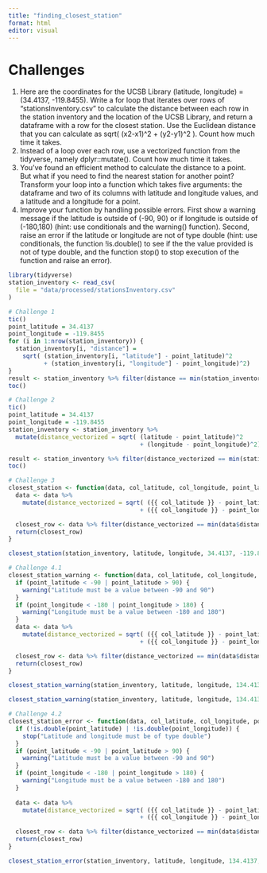 ```yaml
---
title: "finding_closest_station"
format: html
editor: visual
---
```



# Challenges

1.  Here are the coordinates for the UCSB Library (latitude, longitude) = (34.4137, -119.8455). Write a for loop that iterates over rows of "stationsInventory.csv" to calculate the distance between each row in the station inventory and the location of the UCSB Library, and return a dataframe with a row for the closest station. Use the Euclidean distance that you can calculate as sqrt( (x2-x1)\^2 + (y2-y1)\^2 ). Count how much time it takes.
2.  Instead of a loop over each row, use a vectorized function from the tidyverse, namely dplyr::mutate(). Count how much time it takes.
3. You've found an efficient method to calculate the distance to a point. But what if you need to find the nearest station for another point? Transform your loop into a function which takes five arguments: the dataframe and two of its columns with latitude and longitude values, and a latitude and a longitude for a point. 
4. Improve your function by handling possible errors. First show a warning message if the latitude is outside of (-90, 90) or if longitude is outside of (-180,180) (hint: use conditionals and the warning() function). Second, raise an error if the latitude or longitude are not of type double (hint: use conditionals, the function !is.double() to see if the the value provided is not of type double, and the function stop() to stop execution of the function and raise an error).


```r
library(tidyverse)
station_inventory <- read_csv(
  file = "data/processed/stationsInventory.csv"
)
```

```r
# Challenge 1
tic()
point_latitude = 34.4137
point_longitude = -119.8455
for (i in 1:nrow(station_inventory)) {
  station_inventory[i, "distance"] = 
    sqrt( (station_inventory[i, "latitude"] - point_latitude)^2 
          + (station_inventory[i, "longitude"] - point_longitude)^2)
}
result <- station_inventory %>% filter(distance == min(station_inventory$distance))
toc()
```

```r
# Challenge 2
tic()
point_latitude = 34.4137
point_longitude = -119.8455
station_inventory <- station_inventory %>% 
  mutate(distance_vectorized = sqrt( (latitude - point_latitude)^2 
                                     + (longitude - point_longitude)^2))

result <- station_inventory %>% filter(distance_vectorized == min(station_inventory$distance_vectorized))
toc()
```
```r
# Challenge 3
closest_station <- function(data, col_latitude, col_longitude, point_latitude, point_longitude) {
  data <- data %>% 
    mutate(distance_vectorized = sqrt( ({{ col_latitude }} - point_latitude)^2 
                                     + ({{ col_longitude }} - point_longitude)^2))

  closest_row <- data %>% filter(distance_vectorized == min(data$distance_vectorized))
  return(closest_row)
}
```

```r
closest_station(station_inventory, latitude, longitude, 34.4137, -119.8455)
```
```r
# Challenge 4.1
closest_station_warning <- function(data, col_latitude, col_longitude, point_latitude, point_longitude) {
  if (point_latitude < -90 | point_latitude > 90) {
    warning("Latitude must be a value between -90 and 90")
  }
  if (point_longitude < -180 | point_longitude > 180) {
    warning("Longitude must be a value between -180 and 180")
  }
  data <- data %>% 
    mutate(distance_vectorized = sqrt( ({{ col_latitude }} - point_latitude)^2 
                                     + ({{ col_longitude }} - point_longitude)^2))

  closest_row <- data %>% filter(distance_vectorized == min(data$distance_vectorized))
  return(closest_row)
}
```

```r
closest_station_warning(station_inventory, latitude, longitude, 134.4137, -119.8455)
```
```r
closest_station_warning(station_inventory, latitude, longitude, 134.4137, 200)
```


```r
# Challenge 4.2
closest_station_error <- function(data, col_latitude, col_longitude, point_latitude, point_longitude) {
  if (!is.double(point_latitude) | !is.double(point_longitude)) {
    stop("Latitude and longitude must be of type double")
  }
  if (point_latitude < -90 | point_latitude > 90) {
    warning("Latitude must be a value between -90 and 90")
  }
  if (point_longitude < -180 | point_longitude > 180) {
    warning("Longitude must be a value between -180 and 180")
  }
  
  data <- data %>% 
    mutate(distance_vectorized = sqrt( ({{ col_latitude }} - point_latitude)^2 
                                     + ({{ col_longitude }} - point_longitude)^2))

  closest_row <- data %>% filter(distance_vectorized == min(data$distance_vectorized))
  return(closest_row)
}
```

```r
closest_station_error(station_inventory, latitude, longitude, 134.4137, "200")
```







